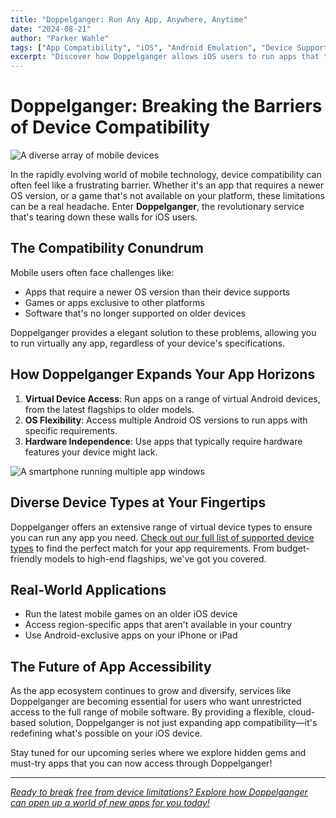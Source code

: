 ```yaml
---
title: "Doppelganger: Run Any App, Anywhere, Anytime"
date: "2024-08-21"
author: "Parker Wahle"
tags: ["App Compatibility", "iOS", "Android Emulation", "Device Support"]
excerpt: "Discover how Doppelganger allows iOS users to run apps that their devices don't normally support, opening up a world of possibilities."
---
```


# Doppelganger: Breaking the Barriers of Device Compatibility

![A diverse array of mobile devices](/api/placeholder/800/400 "Stock photo query: various smartphone models")

In the rapidly evolving world of mobile technology, device compatibility can often feel like a frustrating barrier. Whether it's an app that requires a newer OS version, or a game that's not available on your platform, these limitations can be a real headache. Enter **Doppelganger**, the revolutionary service that's tearing down these walls for iOS users.

## The Compatibility Conundrum

Mobile users often face challenges like:

- Apps that require a newer OS version than their device supports
- Games or apps exclusive to other platforms
- Software that's no longer supported on older devices

Doppelganger provides a elegant solution to these problems, allowing you to run virtually any app, regardless of your device's specifications.

## How Doppelganger Expands Your App Horizons

1. **Virtual Device Access**: Run apps on a range of virtual Android devices, from the latest flagships to older models.
2. **OS Flexibility**: Access multiple Android OS versions to run apps with specific requirements.
3. **Hardware Independence**: Use apps that typically require hardware features your device might lack.

![A smartphone running multiple app windows](/api/placeholder/800/400 "Stock photo query: smartphone with multiple app windows")

## Diverse Device Types at Your Fingertips

Doppelganger offers an extensive range of virtual device types to ensure you can run any app you need. [Check out our full list of supported device types](/types) to find the perfect match for your app requirements. From budget-friendly models to high-end flagships, we've got you covered.

## Real-World Applications

- Run the latest mobile games on an older iOS device
- Access region-specific apps that aren't available in your country
- Use Android-exclusive apps on your iPhone or iPad

## The Future of App Accessibility

As the app ecosystem continues to grow and diversify, services like Doppelganger are becoming essential for users who want unrestricted access to the full range of mobile software. By providing a flexible, cloud-based solution, Doppelganger is not just expanding app compatibility—it's redefining what's possible on your iOS device.

Stay tuned for our upcoming series where we explore hidden gems and must-try apps that you can now access through Doppelganger!

---

[_Ready to break free from device limitations? Explore how Doppelganger can open up a world of new apps for you today!_](/)
